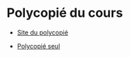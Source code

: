 # Polycopié du cours

- [Site du polycopié](https://urbain.vaes.uk/teaching/2023-cs/)

- [Polycopié seul](https://urbain.vaes.uk/static/teaching/scientific_computing/build/main.pdf)
